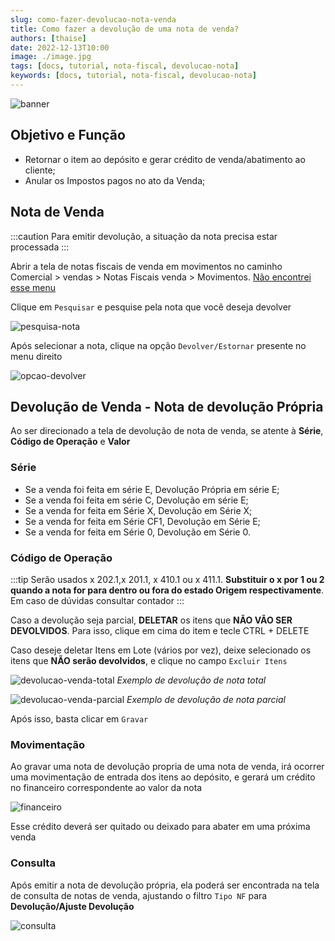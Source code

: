 ```yaml
---
slug: como-fazer-devolucao-nota-venda
title: Como fazer a devolução de uma nota de venda?
authors: [thaise]
date: 2022-12-13T10:00
image: ./image.jpg
tags: [docs, tutorial, nota-fiscal, devolucao-nota]
keywords: [docs, tutorial, nota-fiscal, devolucao-nota]
---
```


![banner](./image.jpg)

## Objetivo e Função

- Retornar o item ao depósito e gerar crédito de venda/abatimento ao cliente;
- Anular os Impostos pagos no ato da Venda;

## Nota de Venda

:::caution
Para emitir devolução, a situação da nota precisa estar processada
:::

Abrir a tela de notas fiscais de venda em movimentos no caminho <br/> <highlight bgColor="#54638c">Comercial > vendas > Notas Fiscais venda > Movimentos</highlight>. [Não encontrei esse menu](/docs/intro/comecando#não-encontrei-o-menu-desejado)

Clique em `Pesquisar` e pesquise pela nota que você deseja devolver

![pesquisa-nota](./img/pesquisa.png)

Após selecionar a nota, clique na opção `Devolver/Estornar` presente no menu direito

![opcao-devolver](./img/opcao-devolver.png)

## Devolução de Venda - Nota de devolução Própria

Ao ser direcionado a tela de devolução de nota de venda, se atente à **Série**, **Código de Operação** e **Valor**

### Série

- Se a venda foi feita em série E, Devolução Própria em série E;
- Se a venda foi feita em série C, Devolução em série E;
- Se a venda for feita em Série X, Devolução em Série X;
- Se a venda for feita em Série CF1, Devolução em Série E;
- Se a venda for feita em Série 0, Devolução em Série 0.

### Código de Operação

:::tip
Serão usados x 202.1,x 201.1, x 410.1 ou x 411.1. **Substituir o x por 1 ou 2 quando a nota for para dentro ou fora do estado Origem respectivamente**. Em caso de dúvidas consultar contador
:::

Caso a devolução seja parcial, **DELETAR** os itens que **NÃO VÃO SER DEVOLVIDOS**. Para isso, clique em cima do item e tecle CTRL + DELETE

Caso deseje deletar Itens em Lote (vários por vez), deixe selecionado os itens que **NÃO serão devolvidos**, e clique no campo `Excluir Itens`

![devolucao-venda-total](./img/devolucao-venda-total.png)
_<colorText>Exemplo de devolução de nota total</colorText>_

![devolucao-venda-parcial](./img/devolucao-venda-parcial.png)
_<colorText>Exemplo de devolução de nota parcial</colorText>_

Após isso, basta clicar em `Gravar`

### Movimentação

Ao gravar uma nota de devolução propria de uma nota de venda, irá ocorrer uma movimentação de entrada dos itens ao depósito, e gerará um crédito no financeiro correspondente ao valor da nota

![financeiro](./img/financeiro.png)

Esse crédito deverá ser quitado ou deixado para abater em uma próxima venda

### Consulta

Após emitir a nota de devolução própria, ela poderá ser encontrada na tela de consulta de notas de venda, ajustando o filtro `Tipo NF` para **Devolução/Ajuste Devolução**

![consulta](./img/consulta.png)
